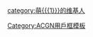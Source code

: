 <includeonly>{{Userbox
  |border-c = #000000
  |border-s = 1
  |id-c     = #FF8080
  |id-s     = 16
  |id-fc    = #900000
  |info-c   = #5F9EA0
  |info-s   = 10
  |info-fc  = #FFFFFF
  |id       = 萌
  |info     = 這個用戶萌'''[[{{{1}}}]]'''。
}}
[[category:萌{{{1}}}的维基人]]</includeonly>
<noinclude>{{Documentation}}[[Category:ACGN用戶框模板]]</noinclude>